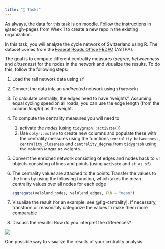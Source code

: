 ```yaml
---
title: "🚀 Tasks"
---
```


As always, the data for this task is on moodle. Follow the instructions in @sec-gh-pages from Week 1 to create a new repo in the existing organization.


In this task, you will analyze the cycle network of Switzerland using R. The dataset comes from the [Federal Roads Office FEDRO](https://map.geo.admin.ch/#/map?lang=en&layers=ch.astra.veloland&bgLayer=void)  (ASTRA). 

The goal is to compute different centrality measures (*degree*, *betweenness* and *closeness*) for the nodes in the network and visualize the results. To do this, follow the following steps:



1. Load the rail network data using `sf`
2. Convert the data into an *undirected* network using `sfnetworks`
3. To calculate centrality, the edges need to have "weights". Assuming equal cycling speed on all roads, you can use the edge length (from the column *length*) as the weight. 
4. To compute the centrality measures you will need to 
   1. activate the *nodes* (using `tidygraph::activate()`) 
   2. Use `dplyr::mutate` to create new columns and populate these with the centrality measures using the functions `centrality_betweenness`, `centrality_closeness` and `centrality_degree` from `tidygraph` using the column *length* as weights.
4. Convert the enriched network consisting of edges and nodes back to `sf` objects consisting of lines and points (using `activate` and `st_as_sf`)
5. The centrality values are attached to the points. Transfer the values to the lines by using the following function, which takes the mean centrality values over all nodes for each edge
  
   ```.r
   aggregate(veloland_nodes, veloland_edges, FUN = "mean")
   ```
5. Visualize the result (for an example, see @fig-centrality). If necessary, transform or reasonably categorize the values to make them more comparable
6. Discuss the results: How do you interpret the differences?


:::{#fig-centrality .column-page}

![](images/centrality.png)

One possible way to visualize the results of your centrality analysis.

:::